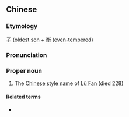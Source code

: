 ==Chinese==
{{zh-forms}}

===Etymology===
[[子]] ([[oldest]] [[son]] + [[衡]] ([[even-tempered]])

===Pronunciation===
{{zh-pron
|m=Zǐhéng
|cat=pn
}}

===Proper noun===
{{zh-proper noun}}

# The [[w:Chinese style name|Chinese style name]] of [[w:Lü Fan|Lü Fan]] (died 228)

====Related terms====
* {{zh-l|呂範}}